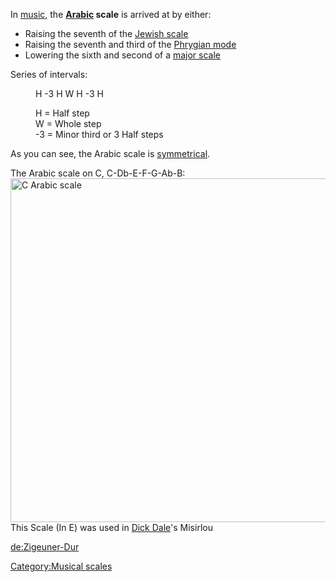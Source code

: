 In [[music]], the '''[[Arabic]] scale''' is arrived at by either: 
*Raising the seventh of the [[Jewish scale]]
*Raising the seventh and third of the [[Phrygian mode]]
*Lowering the sixth and second of a [[major scale]]

Series of intervals:
:H -3 H W H -3 H

:H = Half step
:W = Whole step
:-3 = Minor third or 3 Half steps

As you can see, the Arabic scale is [[symmetrical]].

The Arabic scale on C, C-Db-E-F-G-Ab-B:
[[Image:C Arabic scale.PNG|550px|C Arabic scale]]
This Scale (In E) was used in [[Dick Dale]]'s Misirlou

{{music-theory-stub}}
[[Category:Musical scales]]

[[de:Zigeuner-Dur]]